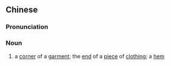 ==Chinese==
{{zh-forms}}

===Pronunciation===
{{zh-pron
|m=yījiǎo
|cat=n
}}

===Noun===
{{zh-noun}}

# a [[corner]] of a [[garment]]; the [[end]] of a [[piece]] of [[clothing]]; a [[hem]]